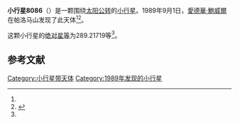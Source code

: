 {{Infobox planet
| bgcolour = #FFFFC0
| name = 8086 Peterthomas
| symbol = 
| image = 
| caption = 
| discovery = yes
| discovery_ref = 
| discoverer = [[愛德華·鮑威爾|愛德華·鮑威爾]]
| discovery_site = [[帕洛马山|帕洛马山]] 
| discovered = 1989年9月1日
| designations = yes
| mp_name = 
| named_after = 
| alt_names = 1989 RB6/ 1982 UY5 / 1982 VH6 / 1990 UZ12
| mp_category = [[外小行星带|外小行星带]]
| orbit_ref = <ref name="a">[http://ssd.jpl.nasa.gov/sbdb.cgi?sstr=8086 8086 Peterthomas] {{Wayback|url=http://ssd.jpl.nasa.gov/sbdb.cgi?sstr=8086 |date=20210717063239 }}，小行星數據庫瀏覽器（JPL Small-Body Database Browser）－[[美国国家航空航天局|美国国家航空航天局]]喷气推进实验室</ref>
| epoch = 2456400.5 (2013年4月18日更新)
| aphelion = {{convert|4.7751064|AU|km|3|abbr=on|lk=out}}
| perihelion = {{convert|3.1009524|AU|km|3|abbr=on}}
| semimajor = {{convert|3.9380294|AU|km|3|abbr=on}}
| eccentricity = 0.2125624
| period = 2854.413268 [[日|日]]<br />7.81[[儒略年|儒略年]]
| avg_speed = 
| inclination = 12.15344
| asc_node = 28.73423
| mean_anomaly = 
| arg_peri = 289.21719
| satellites = 
| physical_characteristics = yes
| dimensions = 
| mass = 
| density = 
| surface_grav = 
| escape_velocity = 
| sidereal_day = 
| axial_tilt = 
| pole_ecliptic_lat = 
| pole_ecliptic_lon = 
| albedo = 
| temperatures= 
| temp_name1 = 
| mean_temp_1 = 
| max_temp_1 = 
| temp_name2 = 
| max_temp_2 = 
| spectral_type = 
| abs_magnitude = 289.21719
}}

'''小行星8086'''（{{lang-en|8086 Peterthomas}}）是一颗围绕[[太阳|太阳]][[公转|公转]]的[[小行星|小行星]]。1989年9月1日，[[愛德華·鮑威爾|愛德華·鮑威爾]]在帕洛马山发现了此天体<ref name="a" /><ref>{{cite news|title=小行星列表|url=http://cfa-www.harvard.edu/iau/lists/NumberedMPs.txt|accessdate=2013-07-08|newspaper=哈佛大学|archive-date=2008-05-17|archive-url=https://web.archive.org/web/20080517010638/http://cfa-www.harvard.edu/iau/lists/NumberedMPs.txt|dead-url=no}}</ref>。

这颗小行星的[[绝对星等|绝对星等]]为289.21719等<ref name="a" />。

==参考文献==
{{reflist}}
{{Minor Planet Number|[[小行星8085|小行星8085]]|[[小行星8087|小行星8087]]}}

{{小天体}}

[[Category:小行星带天体|Category:小行星带天体]]
[[Category:1989年发现的小行星|Category:1989年发现的小行星]]

{{asteroid-stub}}